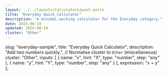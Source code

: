 ```yaml
---
layout: ../../layouts/CalculatorLayout.astro
title: "Everyday Quick Calculator"
description: "A minimal working calculator for the Everyday category."
date: 2025-08-19
updated: 2025-08-19
cluster: "Other"
---
```



  slug: "everyday-sample",
  title: "Everyday Quick Calculator",
  description: "Add two numbers quickly.",
  // Normalise cluster to `Other` (miscellaneous)
  cluster: "Other",
  inputs: [
    { name: "x", hint: "X", type: "number", step: "any" },
    { name: "y", hint: "Y", type: "number", step: "any" }
  ],
  expression: "x + y"
};

<Calculator schema={schema} />
